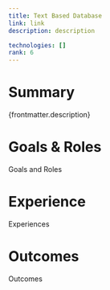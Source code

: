 ```yaml
---
title: Text Based Database
link: link
description: description

technologies: []
rank: 6
---
```


# Summary

{frontmatter.description}

# Goals & Roles

Goals and Roles

# Experience

Experiences

# Outcomes

Outcomes
